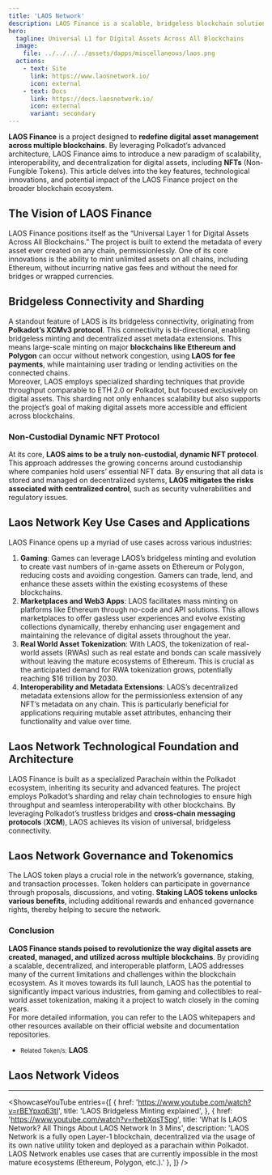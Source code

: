 ```yaml
---
title: 'LAOS Network'
description: LAOS Finance is a scalable, bridgeless blockchain solution for digital assets and NFTs, leveraging Polkadot’s advanced technology for seamless interoperability.
hero:
  tagline: Universal L1 for Digital Assets Across All Blockchains
  image: 
    file: ../../../../assets/dapps/miscellaneous/laos.png
  actions:
    - text: Site
      link: https://www.laosnetwork.io/
      icon: external
    - text: Docs
      link: https://docs.laosnetwork.io/
      icon: external
      variant: secondary
---
```



 **LAOS Finance** is a project designed to **redefine digital asset management across multiple blockchains**. By leveraging Polkadot’s advanced architecture, LAOS Finance aims to introduce a new paradigm of scalability, interoperability, and decentralization for digital assets, including **NFTs** (Non-Fungible Tokens). This article delves into the key features, technological innovations, and potential impact of the LAOS Finance project on the broader blockchain ecosystem.

## The Vision of LAOS Finance
LAOS Finance positions itself as the “Universal Layer 1 for Digital Assets Across All Blockchains.” The project is built to extend the metadata of every asset ever created on any chain, permissionlessly. One of its core innovations is the ability to mint unlimited assets on all chains, including Ethereum, without incurring native gas fees and without the need for bridges or wrapped currencies​​.

## Bridgeless Connectivity and Sharding
A standout feature of LAOS is its bridgeless connectivity, originating from **Polkadot’s XCMv3 protocol**. This connectivity is bi-directional, enabling bridgeless minting and decentralized asset metadata extensions. This means large-scale minting on major **blockchains like Ethereum and Polygon** can occur without network congestion, using **LAOS for fee payments**, while maintaining user trading or lending activities on the connected chains​.  
Moreover, LAOS employs specialized sharding techniques that provide throughput comparable to ETH 2.0 or Polkadot, but focused exclusively on digital assets. This sharding not only enhances scalability but also supports the project’s goal of making digital assets more accessible and efficient across blockchains​​.

### Non-Custodial Dynamic NFT Protocol
At its core, **LAOS aims to be a truly non-custodial, dynamic NFT protocol**. This approach addresses the growing concerns around custodianship where companies hold users’ essential NFT data. By ensuring that all data is stored and managed on decentralized systems, **LAOS mitigates the risks associated with centralized control**, such as security vulnerabilities and regulatory issues​​.

## Laos Network Key Use Cases and Applications
LAOS Finance opens up a myriad of use cases across various industries:
1. **Gaming**: Games can leverage LAOS’s bridgeless minting and evolution to create vast numbers of in-game assets on Ethereum or Polygon, reducing costs and avoiding congestion. Gamers can trade, lend, and enhance these assets within the existing ecosystems of these blockchains​.
2. **Marketplaces and Web3 Apps**: LAOS facilitates mass minting on platforms like Ethereum through no-code and API solutions. This allows marketplaces to offer gasless user experiences and evolve existing collections dynamically, thereby enhancing user engagement and maintaining the relevance of digital assets throughout the year​.
3. **Real World Asset Tokenization**: With LAOS, the tokenization of real-world assets (RWAs) such as real estate and bonds can scale massively without leaving the mature ecosystems of Ethereum. This is crucial as the anticipated demand for RWA tokenization grows, potentially reaching $16 trillion by 2030.
4. **Interoperability and Metadata Extensions**: LAOS’s decentralized metadata extensions allow for the permissionless extension of any NFT’s metadata on any chain. This is particularly beneficial for applications requiring mutable asset attributes, enhancing their functionality and value over time.

## Laos Network Technological Foundation and Architecture
LAOS Finance is built as a specialized Parachain within the Polkadot ecosystem, inheriting its security and advanced features. The project employs Polkadot’s sharding and relay chain technologies to ensure high throughput and seamless interoperability with other blockchains. By leveraging Polkadot’s trustless bridges and **cross-chain messaging protocols** (**XCM**), LAOS achieves its vision of universal, bridgeless connectivity​.

## Laos Network Governance and Tokenomics
The LAOS token plays a crucial role in the network’s governance, staking, and transaction processes. Token holders can participate in governance through proposals, discussions, and voting. **Staking LAOS tokens unlocks various benefits**, including additional rewards and enhanced governance rights, thereby helping to secure the network​​.

### Conclusion
**LAOS Finance stands poised to revolutionize the way digital assets are created, managed, and utilized across multiple blockchains**. By providing a scalable, decentralized, and interoperable platform, LAOS addresses many of the current limitations and challenges within the blockchain ecosystem. As it moves towards its full launch, LAOS has the potential to significantly impact various industries, from gaming and collectibles to real-world asset tokenization, making it a project to watch closely in the coming years.  
For more detailed information, you can refer to the LAOS whitepapers and other resources available on their official website and documentation repositories.

- <small>Related Token/s:</small> **LAOS**

## Laos Network Videos
------------
<ShowcaseYouTube
  entries={[
    {
      href: 'https://www.youtube.com/watch?v=rBEYpxq63tI',
      title: 'LAOS Bridgeless Minting explained',
    },
    {
      href: 'https://www.youtube.com/watch?v=rhebXqsTSpg',
      title: 'What Is LAOS Network? All Things About LAOS Network In 3 Mins',
      description: 'LAOS Network is a fully open Layer-1 blockchain, decentralized via the usage of its own native utility token and deployed as a parachain within Polkadot. LAOS Network enables use cases that are currently impossible in the most mature ecosystems (Ethereum, Polygon, etc.).'
    },
  ]} />

